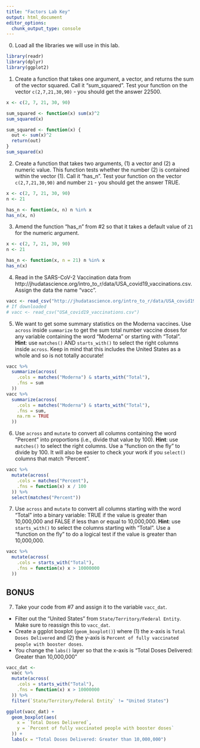 ```yaml
---
title: "Factors Lab Key"
output: html_document
editor_options: 
  chunk_output_type: console
---
```


0. Load all the libraries we will use in this lab. 

```r
library(readr)
library(dplyr)
library(ggplot2)
```

1. Create a function that takes one argument, a vector, and returns the sum of the vector squared. Call it "sum_squared". Test your function on the vector `c(2,7,21,30,90)` - you should get the answer 22500.

```r
x <- c(2, 7, 21, 30, 90)

sum_squared <- function(x) sum(x)^2
sum_squared(x)

sum_squared <- function(x) {
  out <- sum(x)^2
  return(out)
}
sum_squared(x)
```

2. Create a function that takes two arguments, (1) a vector and (2) a numeric value. This function tests whether the number (2) is contained within the vector (1). Call it "has_n". Test your function on the vector `c(2,7,21,30,90)` and number `21` - you should get the answer TRUE.

```r
x <- c(2, 7, 21, 30, 90)
n <- 21

has_n <- function(x, n) n %in% x
has_n(x, n)
```

3. Amend the function "has_n" from #2 so that it takes a default value of `21` for the numeric argument.

```r
x <- c(2, 7, 21, 30, 90)
n <- 21

has_n <- function(x, n = 21) n %in% x
has_n(x)
```

4. Read in the SARS-CoV-2 Vaccination data from http://jhudatascience.org/intro_to_r/data/USA_covid19_vaccinations.csv. Assign the data the name "vacc".

```r
vacc <- read_csv("http://jhudatascience.org/intro_to_r/data/USA_covid19_vaccinations.csv")
# If downloaded
# vacc <- read_csv("USA_covid19_vaccinations.csv")
```

5. We want to get some summary statistics on the Moderna vaccines. Use `across` inside `summarize` to get the sum total number vaccine doses for any variable containing the word "Moderna" or starting with "Total". **Hint**: use `matches()` AND `starts_with()` to select the right columns inside `across`. Keep in mind that this includes the United States as a whole and so is not totally accurate!

```r
vacc %>%
  summarize(across(
    .cols = matches("Moderna") & starts_with("Total"),
    .fns = sum
  ))
vacc %>%
  summarize(across(
    .cols = matches("Moderna") & starts_with("Total"),
    .fns = sum,
    na.rm = TRUE
  ))
```

6. Use `across` and `mutate` to convert all columns containing the word "Percent" into proportions (i.e., divide that value by 100). **Hint**: use `matches()` to select the right columns. Use a "function on the fly" to divide by 100. It will also be easier to check your work if you `select()` columns that match "Percent".

```r
vacc %>%
  mutate(across(
    .cols = matches("Percent"),
    .fns = function(x) x / 100
  )) %>%
  select(matches("Percent"))
```

7. Use `across` and `mutate` to convert all columns starting with the word "Total" into a binary variable: TRUE if the value is greater than 10,000,000 and FALSE if less than or equal to 10,000,000. **Hint**: use `starts_with()` to select the columns starting with "Total". Use a "function on the fly" to do a logical test if the value is greater than 10,000,000.

```r
vacc %>%
  mutate(across(
    .cols = starts_with("Total"),
    .fns = function(x) x > 10000000
  ))
```

## BONUS

7. Take your code from #7 and assign it to the variable `vacc_dat`. 

- Filter out the "United States" from `State/Territory/Federal Entity`. Make sure to reassign this to `vacc_dat`.
- Create a ggplot boxplot (`geom_boxplot()`) where (1) the x-axis is `Total Doses Delivered` and (2) the y-axis is `Percent of fully vaccinated people with booster doses`.
- You change the `labs()` layer so that the x-axis is "Total Doses Delivered: Greater than 10,000,000"

```r
vacc_dat <-
  vacc %>%
  mutate(across(
    .cols = starts_with("Total"),
    .fns = function(x) x > 10000000
  )) %>%
  filter(`State/Territory/Federal Entity` != "United States")

ggplot(vacc_dat) +
  geom_boxplot(aes(
    x = `Total Doses Delivered`,
    y = `Percent of fully vaccinated people with booster doses`
  )) +
  labs(x = "Total Doses Delivered: Greater than 10,000,000")
```
